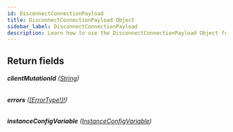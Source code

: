 ```yaml
---
id: DisconnectConnectionPayload
title: DisconnectConnectionPayload Object
sidebar_label: DisconnectConnectionPayload
description: Learn how to use the DisconnectConnectionPayload Object for Builder's API.
---
```


## Return fields

###### <b>clientMutationId</b> ([String](/composer/builder/api/schema/scalar/String.mdx))

###### <b>errors</b> ([[ErrorType!]!](/composer/builder/api/schema/object/ErrorType.mdx))

###### <b>instanceConfigVariable</b> ([InstanceConfigVariable](/composer/builder/api/schema/object/InstanceConfigVariable.mdx))
